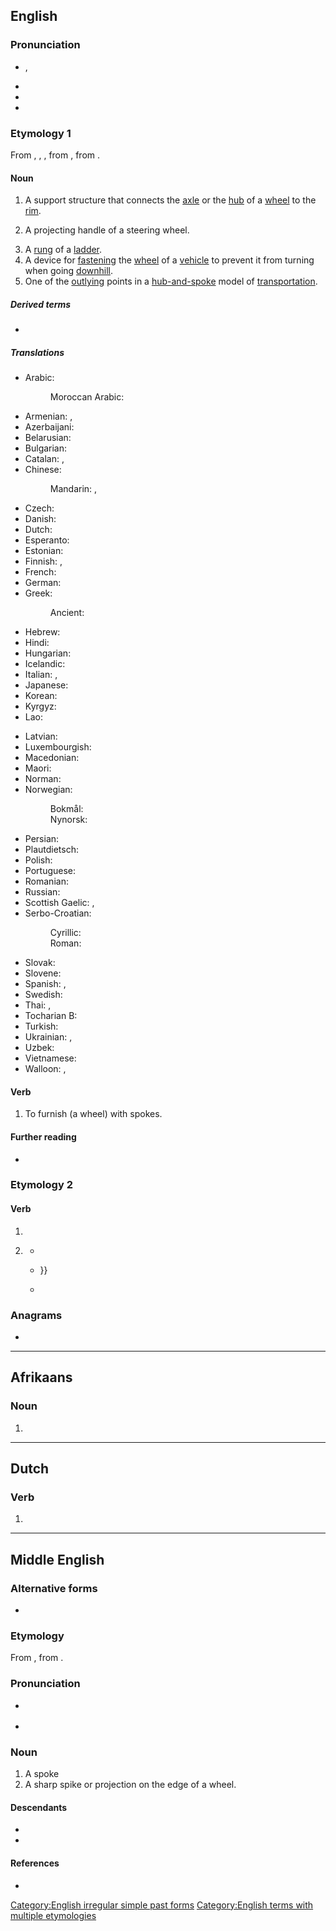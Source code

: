 {{also|spöke}}
==English==

===Pronunciation===
* {{enPR|spōk}}, {{IPA|en|/spəʊk/}}
* {{audio|en|en-us-spoke.ogg|Audio (US)}}
* {{rhymes|en|əʊk}}
* {{hyphenation|en|spoke}}

===Etymology 1===
From {{inh|en|enm|spoke}}, {{m|enm|spok}}, {{m|enm|spook}}, from {{inh|en|ang|spāca}}, from {{inh|en|gem-pro|*spaikǭ}}.

====Noun====
{{en-noun}}

# A support structure that connects the [[axle]] or the [[hub]] of a [[wheel]] to the [[rim]].
# {{lb|en|nautical}} A projecting handle of a steering wheel.
# A [[rung]] of a [[ladder]].
# A device for [[fasten]]ing the [[wheel]] of a [[vehicle]] to prevent it from turning when going [[downhill]].
# One of the [[outlying]] points in a [[hub-and-spoke]] model of [[transportation]].

=====Derived terms=====
* {{l|en|hub-and-spoke}}

=====Translations=====
{{trans-top|part of a wheel}}
* Arabic: {{t-needed|ar}}
*: Moroccan Arabic: {{t|ary|سلْك|m|tr=səlk}} {{qualifier|metallic}}
* Armenian: {{t+|hy|անվաճաղ}}, {{t+|hy|ճաղ}}
* Azerbaijani: {{t|az|dəndənə}}
* Belarusian: {{t|be|спі́ца|f}}
* Bulgarian: {{t|bg|спи́ца|f}}
* Catalan: {{t+|ca|radi|m}}, {{t+|ca|raig|m}}
* Chinese:
*: Mandarin: {{t+|cmn|輻條|sc=Hani}}, {{t+|cmn|辐条|tr=fútiáo|sc=Hani}}
* Czech: {{t+|cs|paprsek|m}}
* Danish: {{t|da|ege|c}}
* Dutch: {{t+|nl|spaak|m|f}}
* Esperanto: {{t+|eo|spoko}}
* Estonian: {{t|et|kodar}}
* Finnish: {{t+|fi|puola}} {{q|rod}}, {{t+|fi|pinna}} {{q|tension spoke}}
* French: {{t+|fr|rayon|m}}
* German: {{t+|de|Speiche|f}}
* Greek: {{t+|el|ακτίνα|f}}
*: Ancient: {{t|grc|κνήμη|f}}
* Hebrew: {{t+|he|חִשּׁוּר|m|tr=ḥishúr}}
* Hindi: {{t-needed|hi}}
* Hungarian: {{t+|hu|küllő}}
* Icelandic: {{t|is|spæll|m}}
* Italian: {{t+|it|raggio}}, {{qualifier|colloquial}} {{t+|it|razzo|m}}
* Japanese: {{t|ja|スポーク|tr=supōku}}
* Korean: {{t+|ko|바퀴살}}
* Kyrgyz: {{t+|ky|чабак}}
* Lao: {{t+|lo|ດິ້ວກົງລົດ}}
{{trans-mid}}
* Latvian: {{t|lv|spieķis|m}}
* Luxembourgish: {{t|lb|Speech|f}}
* Macedonian: {{t|mk|спица|f}}
* Maori: {{t|mi|tītoko }}
* Norman: {{t|nrf|rai|m}}
* Norwegian: {{t|no|trinn}}
*: Bokmål: {{t|nb|eike|m|f}}
*: Nynorsk: {{t|nn|eike|f}}
* Persian: {{t+|fa|پره|tr=pare}}
* Plautdietsch: {{t|pdt|Spieekj|f}}
* Polish: {{t+|pl|szprycha|f}}
* Portuguese: {{t+|pt|raio|m}}
* Romanian: {{t+|ro|spiță|f}}
* Russian: {{t+|ru|спи́ца|f}}
* Scottish Gaelic: {{t|gd|bas|f}}, {{t|gd|spòg|f}}
* Serbo-Croatian:
*: Cyrillic: {{t|sh|спи̏ца|f}}
*: Roman: {{t+|sh|spȉca|f}}
* Slovak: {{t+|sk|spica|f}}
* Slovene: {{t|sl|napera|f}}
* Spanish: {{t+|es|rayo|m}}, {{t+|es|radio|m}}
* Swedish: {{t+|sv|eker|c}}
* Thai: {{t|th|ซี่ล้อ}}, {{t+|th|ซี่}}
* Tocharian B: {{t|txb|puwe}}
* Turkish: {{t-needed|tr}}
* Ukrainian: {{t|uk|спи́ця|f}}, {{t|uk|шпи́ця|f}}
* Uzbek: {{t+|uz|kegay}}
* Vietnamese: {{t+|vi|nan hoa}}
* Walloon: {{t+|wa|rai}} {{qualifier|wooden}}, {{t+|wa|reyon|m}} {{qualifier|metallic}}
{{trans-bottom}}

====Verb====
{{en-verb}}

# {{lb|en|transitive}} To furnish (a wheel) with spokes.

====Further reading====
* {{pedia}}

===Etymology 2===

====Verb====
{{head|en|verb form}}

# {{en-simple past of|speak}}
# {{lb|en|now|colloquial|nonstandard}} {{past participle of|en|speak|nocat=1}}
#* {{RQ:Shakespeare Antony|V|ii|366|2|''Cleo.'' Hye thee againe, / I haue '''ſpoke''' already, and it is provided.}}
#* {{quote-book|en|year=1741|publisher= C. Ackers|title=The London Magazine, and Monthly Chronologer|volume=10|page=435|url= https://books.google.co.nz/books?id=cvgRAAAAYAAJ|passage= Thoſe who have '''ſpoke'''  in its Favour have allowed, that it is defective, with regard to the preſent Circumſtances of ''Europe'',{{...}}}}
#* {{quote-book|en|date=1 May 2014|publisher= PM Press|title=Futures: A Novel|page=131|url= https://books.google.co.nz/books?id=p3wkAwAAQBAJ|author=John Barker|passage= I should have '''spoke''' to him there and then, seen he was in the mood to do something stupid.}}

===Anagrams===
* {{anagrams|en|a=ekops|kepos|pokes|posek}}

[[Category:English irregular simple past forms]]
[[Category:English terms with multiple etymologies]]

----

==Afrikaans==

===Noun===
{{head|af|noun plural form}}

# {{plural of|af|spook}}

----

==Dutch==

===Verb===
{{head|nl|verb form}}

# {{nl-verb form of|n=sg|t=pres|m=subj|spoken}}

----

==Middle English==

===Alternative forms===
* {{alter|enm|spook|spok|spak|spake}}

===Etymology===
From {{inh|enm|ang|spāca}}, from {{inh|enm|gem-pro|*spaikǭ}}.

===Pronunciation===
* {{a|Northern ME|Early ME}} {{IPA|enm|/ˈspɑːk(ə)/}}
* {{IPA|enm|/ˈspɔːk(ə)/}}

===Noun===
{{enm-noun|spokes|pl2=spoken}}

# A spoke {{gloss|support radiating from the middle of a wheel}}
# A sharp spike or projection on the edge of a wheel.

====Descendants====
* {{desc|en|spoke}}
* {{desc|sco|spaik}}

====References====
* {{R:MED Online|entry=spōk(e (n.) |id=MED42312 |accessdate=2018-06-12}}